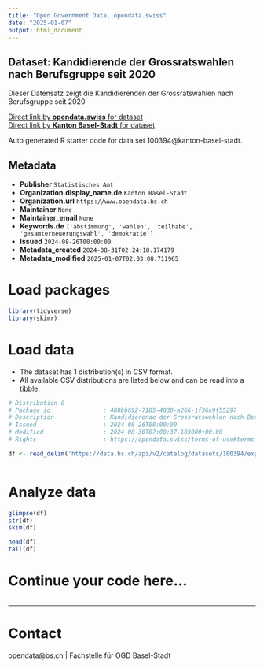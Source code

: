 ```yaml
---
title: "Open Government Data, opendata.swiss"
date: "2025-01-07"
output: html_document
---
```


## Dataset: Kandidierende der Grossratswahlen nach Berufsgruppe seit 2020

Dieser Datensatz zeigt die Kandidierenden der Grossratswahlen nach Berufsgruppe seit 2020

[Direct link by **opendata.swiss** for dataset](https://opendata.swiss/de/dataset/kandidierende-der-grossratswahlen-nach-berufsgruppe-seit-2020)<br>
[Direct link by **Kanton Basel-Stadt** for dataset](https://data.bs.ch/explore/dataset/100394/)

Auto generated R starter code for data set 100394@kanton-basel-stadt.

## Metadata

- **Publisher** `Statistisches Amt`
- **Organization.display_name.de** `Kanton Basel-Stadt`
- **Organization.url** `https://www.opendata.bs.ch`
- **Maintainer** `None`
- **Maintainer_email** `None`
- **Keywords.de** `['abstimmung', 'wahlen', 'teilhabe', 'gesamterneuerungswahl', 'demokratie']`
- **Issued** `2024-08-26T00:00:00`
- **Metadata_created** `2024-08-31T02:24:18.174179`
- **Metadata_modified** `2025-01-07T02:03:08.711965`


# Load packages

```r

library(tidyverse)
library(skimr)

```

# Load data

-   The dataset has 1 distribution(s) in CSV format.
-   All available CSV distributions are listed below and can be read into a tibble.

```r

# Distribution 0
# Package_id               : 488bb692-7185-4030-a266-1f36a9f55297
# Description              : Kandidierende der Grossratswahlen nach Berufsgruppe seit 2020 (csv)
# Issued                   : 2024-08-26T00:00:00
# Modified                 : 2024-08-30T07:08:37.103000+00:00
# Rights                   : https://opendata.swiss/terms-of-use#terms_by

df <- read_delim('https://data.bs.ch/api/v2/catalog/datasets/100394/exports/csv?use_labels=true')



```

# Analyze data

```r

glimpse(df)
str(df)
skim(df)

head(df)
tail(df)

```

# Continue your code here...

```r

```

------------------------------------------------------------------------

# Contact

opendata@bs.ch | Fachstelle für OGD Basel-Stadt
